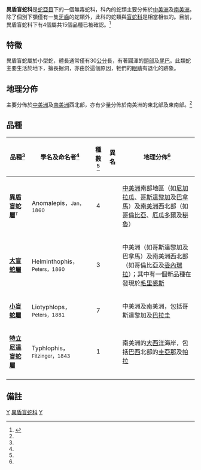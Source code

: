 {{Automatic Taxobox
| taxon = Anomalepididae
| image = 
| image_caption = 
| authority = Taylor，1939
| synonyms = * Anomalepidae - Taylor，1939
* Anomalepidinae - Amaral，1954
* Anomalepididae - Robb及H.M. Smith，1966<ref name="McD99">McDiarmid RW、Campbell JA、Touré T：《Snake Species of the World: A Taxonomic and Geographic Reference, vol. 1》頁511，Herpetologists' League，1999年。ISBN 1-893777-00-6</ref>
}}

'''異盾盲蛇科'''是[[蛇亞目|蛇亞目]]下的一個無毒蛇科，科內的蛇類主要分佈於[[中美洲|中美洲]]及[[南美洲|南美洲]]。除了個別下顎僅有一隻[[牙齒|牙齒]]的蛇類外，此科的蛇類與[[盲蛇科|盲蛇科]]是相當相似的。目前，異盾盲蛇科下有4個屬共15個品種已被確認。<ref name="ITIS">{{ITIS|ID=209621|taxon=Anomalepididae|year=2007|date=29 August}}</ref>

==特徵==
異盾盲蛇屬於小型蛇，體長通常僅有30[[公分|公分]]長，有著圓渾的[[頭部|頭部]]及[[尾巴|尾巴]]。此類蛇主要生活於地下，擅長掘洞，亦由於這個原因，牠們的[[眼睛|眼睛]]有退化的跡象。

==地理分佈==
主要分佈於[[中美洲|中美洲]]及[[南美洲|南美洲]]西北部，亦有少量分佈於南美洲的東北部及東南部。<ref name="McD99"/>

==品種==
{|cellspacing=0 cellpadding=2 border=1 style="border-collapse: collapse;"
!bgcolor="#f0f0f0"|品種<ref name="ITIS"/>
!bgcolor="#f0f0f0"|學名及命名者<ref name="ITIS"/>
!bgcolor="#f0f0f0"|種數<ref name="ITIS"/>
!bgcolor="#f0f0f0"|異名
!bgcolor="#f0f0f0"|地理分佈<ref name="McD99"/>
|-
|'''[[異盾盲蛇屬|異盾盲蛇屬]]'''<font size="-1"><sup>T</sup></font>
|Anomalepis，<small>Jan，1860</small>
|align="center"|4
|
|style="width:40%"|[[中美洲|中美洲]]南部地區（如[[尼加拉瓜|尼加拉瓜]]、[[哥斯達黎加|哥斯達黎加]]及[[巴拿馬|巴拿馬]]）及[[南美洲|南美洲]]西北部（如[[哥倫比亞|哥倫比亞]]、[[厄瓜多爾|厄瓜多爾]]及[[秘魯|秘魯]]）
|-
|'''[[大盲蛇屬|大盲蛇屬]]'''
|Helminthophis，<small>Peters，1860</small>
|align="center"|3
|
|中美洲（如哥斯達黎加及巴拿馬）及南美洲西北部（如哥倫比亞及[[委內瑞拉|委內瑞拉]]）；其中有一個新品種在發現於[[毛里裘斯|毛里裘斯]]
|-
|'''[[小盲蛇屬|小盲蛇屬]]'''
|Liotyphlops，<small>Peters，1881</small>
|align="center"|7
|
|中美洲及南美洲，包括哥斯達黎加及[[巴拉圭|巴拉圭]]
|-
|'''[[特立尼達盲蛇屬|特立尼達盲蛇屬]]'''
|Typhlophis，<small>Fitzinger，1843</small>
|align="center"|1
|
|南美洲的[[大西洋|大西洋]]海岸，包括[[巴西|巴西]]北部的[[圭亞那|圭亞那]]及[[帕拉|帕拉]]
|-
|}

==備註==
{{reflist}}
{{Snake_families}}
{{Taxonbar|from=Q178350}}

[[Category:蛇亞目|Y]]
[[Category:異盾盲蛇科|]]
[[Category:_1939年描述的分类群|Y]]